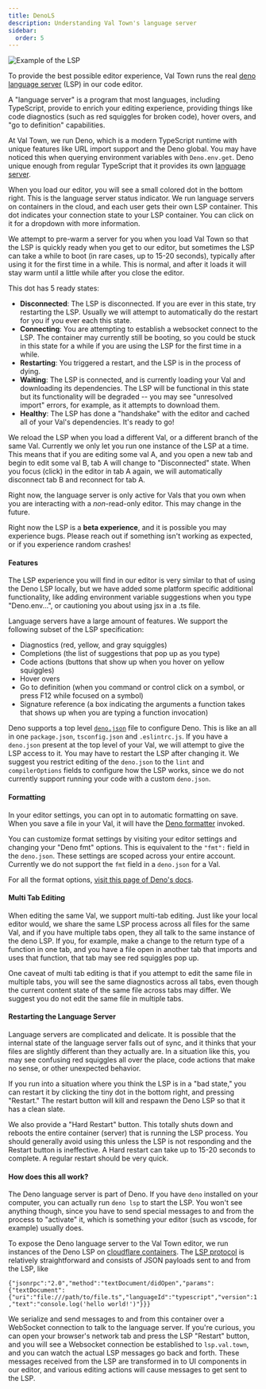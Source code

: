 ```yaml
---
title: DenoLS
description: Understanding Val Town's language server
sidebar:
  order: 5
---
```


![Example of the LSP](./deno-lsp/example-of-lsp.png)

To provide the best possible editor experience, Val Town runs the real [deno language server](https://docs.deno.com/runtime/reference/lsp_integration/) (LSP) in our code editor. 

A "language server" is a program that most languages, including TypeScript, provide to enrich your editing experience, providing things like code diagnostics (such as red squiggles for broken code), hover overs, and "go to definition" capabilities.

At Val Town, we run Deno, which is a modern TypeScript runtime with unique features like URL import support and the Deno global. You may have noticed this when querying environment variables with `Deno.env.get`. Deno unique enough from regular TypeScript that it provides its own [language server](https://docs.deno.com/runtime/reference/lsp_integration/).

When you load our editor, you will see a small colored dot in the bottom right. This is the language server status indicator. We run language servers on containers in the cloud, and each user gets their own LSP container. This dot indicates your connection state to your LSP container. You can click on it for a dropdown with more information.

We attempt to pre-warm a server for you when you load Val Town so that the LSP is quickly ready when you get to our editor, but sometimes the LSP can take a while to boot (in rare cases, up to 15-20 seconds), typically after using it for the first time in a while. This is normal, and after it loads it will stay warm until a little while after you close the editor.

This dot has 5 ready states:
- **Disconnected**: The LSP is disconnected. If you are ever in this state, try restarting the LSP. Usually we will attempt to automatically do the restart for you if you ever each this state.
- **Connecting**: You are attempting to establish a websocket connect to the LSP. The container may currently still be booting, so you could be stuck in this state for a while if you are using the LSP for the first time in a while.
- **Restarting**: You triggered a restart, and the LSP is in the process of dying.
- **Waiting**: The LSP is connected, and is currently loading your Val and downloading its dependencies. The LSP will be functional in this state but its functionality will be degraded -- you may see "unresolved import" errors, for example, as it attempts to download them.
- **Healthy**: The LSP has done a "handshake" with the editor and cached all of your Val's dependencies. It's ready to go!

We reload the LSP when you load a different Val, or a different branch of the same Val. Currently we only let you run one instance of the LSP at a time. This means that if you are editing some val A, and you open a new tab and begin to edit some val B, tab A will change to "Disconnected" state. When you focus (click) in the editor in tab A again, we will automatically disconnect tab B and reconnect for tab A.

Right now, the language server is only active for Vals that you own when you are interacting with a *non*-read-only editor. This may change in the future.

Right now the LSP is a **beta experience**, and it is possible you may experience bugs. Please reach out if something isn't working as expected, or if you experience random crashes!

#### Features

The LSP experience you will find in our editor is very similar to that of using the Deno LSP locally, but we have added some platform specific additional functionality, like adding environment variable suggestions when you type "Deno.env...", or cautioning you about using jsx in a .ts file.

Language servers have a large amount of features. We support the following subset of the LSP specification:
- Diagnostics (red, yellow, and gray squiggles)
- Completions (the list of suggestions that pop up as you type)
- Code actions (buttons that show up when you hover on yellow squiggles)
- Hover overs
- Go to definition (when you command or control click on a symbol, or press F12 while focused on a symbol)
- Signature reference (a box indicating the arguments a function takes that shows up when you are typing a function invocation)

Deno supports a top level [`deno.json`](https://docs.deno.com/runtime/fundamentals/configuration/) file to configure Deno. This is like an all in one `package.json`, `tsconfig.json` and `.eslintrc.js`. If you have a `deno.json` present at the top level of your Val, we will attempt to give the LSP access to it. You may have to restart the LSP after changing it. We suggest you restrict editing of the `deno.json` to the `lint` and `compilerOptions` fields to configure how the LSP works, since we do not currently support running your code with a custom `deno.json`.

#### Formatting

In your editor settings, you can opt in to automatic formatting on save. When you save a file in your Val, it will have the [Deno formatter](https://docs.deno.com/runtime/reference/cli/fmt/) invoked.

You can customize format settings by visiting your editor settings and changing your "Deno fmt" options. This is equivalent to the `"fmt":` field in the `deno.json`. These settings are scoped across your entire account. Currently we do not support the `fmt` field in a `deno.json` for a Val.

For all the format options, [visit this page of Deno's docs](https://docs.deno.com/runtime/fundamentals/linting_and_formatting/).

####  Multi Tab Editing

When editing the same Val, we support multi-tab editing. Just like your local editor would, we share the same LSP process across all files for the same Val, and if you have multiple tabs open, they all talk to the same instance of the deno LSP. If you, for example, make a change to the return type of a function in one tab, and you have a file open in another tab that imports and uses that function, that tab may see red squiggles pop up.

One caveat of multi tab editing is that if you attempt to edit the same file in multiple tabs, you will see the same diagnostics across all tabs, even though the current content state of the same file across tabs may differ. We suggest you do not edit the same file in multiple tabs.

#### Restarting the Language Server

Language servers are complicated and delicate. It is possible that the internal state of the language server falls out of sync, and it thinks that your files are slightly different than they actually are. In a situation like this, you may see confusing red squiggles all over the place, code actions that make no sense, or other unexpected behavior.

If you run into a situation where you think the LSP is in a "bad state," you can restart it by clicking the tiny dot in the bottom right, and pressing "Restart." The restart button will kill and respawn the Deno LSP so that it has a clean slate.

We also provide a "Hard Restart" button. This totally shuts down and reboots the entire container (server) that is running the LSP process. You should generally avoid using this unless the LSP is not responding and the Restart button is ineffective. A Hard restart can take up to 15-20 seconds to complete. A regular restart should be very quick.

#### How does this all work?

The Deno language server is part of Deno. If you have `deno` installed on your computer, you can actually run `deno lsp` to start the LSP. You won't see anything though, since you have to send special messages to and from the process to "activate" it, which is something your editor (such as vscode, for example) usually does.

To expose the Deno language server to the Val Town editor, we run instances of the Deno LSP on [cloudflare containers](https://developers.cloudflare.com/containers/). The [LSP protocol](https://microsoft.github.io/language-server-protocol/) is relatively straightforward and consists of JSON payloads sent to and from the LSP, like

`{"jsonrpc":"2.0","method":"textDocument/didOpen","params":{"textDocument":{"uri":"file:///path/to/file.ts","languageId":"typescript","version":1,"text":"console.log('hello world!')"}}}`

We serialize and send messages to and from this container over a WebSocket connection to talk to the language server. If you're curious, you can open your browser's network tab and press the LSP "Restart" button, and you will see a Websocket connection be established to `lsp.val.town`, and you can watch the actual LSP messages go back and forth. These messages received from the LSP are transformed in to UI components in our editor, and various editing actions will cause messages to get sent to the LSP.
